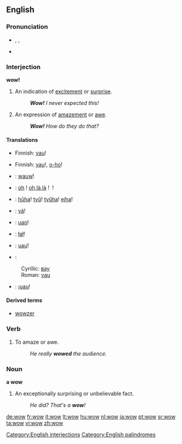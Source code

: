 ==English==

===Pronunciation===
* {{enPR|wou}}, {{IPA|/waʊ/}}, {{SAMPA|/waU/}}
* {{audio|en-us-wow.ogg|Audio (US)}}
*: {{rhymes|aʊ}}

===Interjection===
'''wow!'''

# An indication of [[excite]]ment or [[surprise]].
#: '''''Wow!''' I never expected this!''
# An expression of [[amaze]]ment or [[awe]].
#: '''''Wow!''' How do they do that?''

====Translations====
{{trans-top|excitement}}
* Finnish: [[vau]]!
{{trans-mid}}
{{trans-bottom}}

{{trans-top|amazement}}
* Finnish: [[vau]]!, [[o-ho]]!
{{trans-mid}}
{{trans-bottom}}

{{checktrans-top}}
* {{ttbc|Dutch}}: [[wauw]]!
* {{ttbc|French}}: [[oh]]&nbsp;! [[oh là là]]&nbsp;! {{t+|fr|ouah}}&nbsp;!
* {{ttbc|Hungarian}}: [[hűha]]! [[tyű]]! [[tyűha]]! [[ejha]]!
* {{ttbc|Icelandic}}: [[vá]]!
* {{ttbc|Italian}}: [[uao]]!
* {{ttbc|Polish}}: [[łał]]!
{{checktrans-mid}}
* {{ttbc|Romanian}}: [[uau]]!
* {{ttbc|Serbian}}:
: Cyrillic: [[вау]]
: Roman: [[vau]]
* {{ttbc|Spanish}}: ¡[[uau]]!
{{checktrans-bottom}}

====Derived terms====
* [[wowzer]]

===Verb===
{{en-verb|wows|wowing|wowed}}

# To amaze or awe.
#: ''He really '''wowed''' the audience.''

===Noun===
'''a wow'''

# An exceptionally surprising or unbelievable fact.
#: ''He did? That's a '''wow'''!''

[[Category:English interjections]]
[[Category:English palindromes]]

[[de:wow]]
[[fr:wow]]
[[it:wow]]
[[lt:wow]]
[[hu:wow]]
[[nl:wow]]
[[ja:wow]]
[[pt:wow]]
[[sr:wow]]
[[ta:wow]]
[[vi:wow]]
[[zh:wow]]
